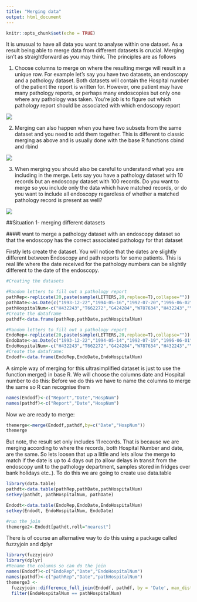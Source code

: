 ```yaml
---
title: "Merging data"
output: html_document
---
```


```r
knitr::opts_chunk$set(echo = TRUE)
```

It is unusual to have all data you want to analyse within one dataset. As a result being able to merge data from different datasets is crucial. Merging isn't as straightforward as you may think. The principles are as follows

 1. Choose columns to merge on where the resulting merge will result in a unique row. For example let's say you have two datasets, an endoscopy and a pathology dataset. Both datasets will contain the Hospital number of the patient the report is written for. However, one patient may have many pathology reports, or perhaps many endoscopies but only one where any pathology was taken. You're job is to figure out which pathology report should be associated with which endoscopy report
 
 ![](figures/Merge1.png)
 
 2. Merging can also happen when you have two subsets from the same dataset and you need to add them together. This is different to classic merging as above and is usually done with the base R functions cbind and rbind

![](figures/Merge3.png)

 3. When merging you should also be careful to understand what you are including in the merge. Lets say you have a pathology dataset with 10 records but an endoscopy dataset with 100 records. Do you want to merge so you include only the data which have matched records, or do you want to include all endoscopy regardless of whether a matched pathology record is present as well?

![](figures/Merge2.png)

##Situation 1- merging different datasets

####I want to merge a pathology dataset with an endoscopy dataset so that the endoscopy has the correct associated pathology for that dataset

Firstly lets create the dataset. You will notice that the dates are slightly different between Endoscopy and path reports for some patients. This is real life where the date received for the pathology numbers can be slightly different to the date of the endoscopy.


```r
#Creating the datasets

#Random letters to fill out a pathology report
pathRep<-replicate(20,paste(sample(LETTERS,20,replace=T),collapse=""))
pathDate<-as.Date(c("1993-12-22","1994-05-16","1992-07-20","1996-06-02","1992-04-20","1996-08-30","1992-01-26","1991-03-23","1995-12-28","1995-07-15","1993-04-04","1994-01-11","1999-08-21","1993-11-10","1994-02-26","1992-08-06","1993-06-29","1997-03-08","1998-03-03","1998-04-17"))
pathHospitalNum<-c("H432243","T662272","G424284","W787634","H432243","Y980037","H432243","W787634","Y980037","E432243","U874287","Y980037","U874287","W787634","Y980037","H432243","Y980037","E432243","W787634","W787634")
#Create the dataframe
pathdf<-data.frame(pathRep,pathDate,pathHospitalNum)

#Random letters to fill out a pathology report
EndoRep<-replicate(20,paste(sample(LETTERS,20,replace=T),collapse=""))
EndoDate<-as.Date(c("1993-12-22","1994-05-14","1992-07-19","1996-06-01","1992-04-20","1996-08-30","1992-01-24","1991-03-21","1995-12-28","1995-07-15","1993-04-02","1994-01-10","1999-08-21","1993-11-10","1994-02-26","1992-08-05","1993-06-29","1997-03-07","1998-03-03","1998-04-17"))
EndoHospitalNum<-c("H432243","T662272","G424284","W787634","H432243","Y980037","H432243","W787634","Y980037","E432243","U874287","Y980037","U874287","W787634","Y980037","H432243","Y980037","E432243","W787634","W787634")
#Create the dataframe:
Endodf<-data.frame(EndoRep,EndoDate,EndoHospitalNum)

```

A simple way of merging for this ultrasimplified dataset is just to use the function merge() in base R. We will choose the columns date and Hospital number to do this:
Before we do this we have to name the columns to merge the same so R can recognise them
```r
names(Endodf)<-c("Report","Date","HospNum")
names(pathdf)<-c("Report","Date","HospNum")
```

Now we are ready to merge:

```r
themerge<-merge(Endodf,pathdf,by=c("Date","HospNum"))
themerge
```

But note, the result set only includes 11 records. That is because we are merging according to where the records, both Hospital Number and date, are the same. So lets loosen that up a little and lets allow the merge to match if the date is up to 4 days out (to allow delays in transit from the endoscopy unit to the pathology department, samples stored in fridges over bank holidays etc..).
To do this we are going to create use data.table


```r
library(data.table)
pathdt<-data.table(pathRep,pathDate,pathHospitalNum)
setkey(pathdt, pathHospitalNum, pathDate)

Endodt<-data.table(EndoRep,EndoDate,EndoHospitalNum)
setkey(Endodt, EndoHospitalNum, EndoDate)

#run the join
themerge2<-Endodt[pathdt,roll="nearest"]
```

There is of course an alternative way to do this using a package called fuzzyjoin and dplyr

```r
library(fuzzyjoin)
library(dplyr)
#Rename the columns so can do the join
names(Endodf)<-c("EndoRep","Date","EndoHospitalNum")
names(pathdf)<-c("pathRep","Date","pathHospitalNum")
themerge3 <- 
  fuzzyjoin::difference_full_join(Endodf, pathdf, by = 'Date', max_dist = 2, distance_col = 'Days') %>%
  filter(EndoHospitalNum == pathHospitalNum) 
```
